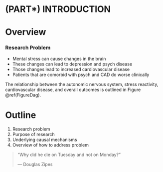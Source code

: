 \mainmatter

# (PART\*) INTRODUCTION {-}

# Overview

### Research Problem

-   Mental stress can cause changes in the brain\
-   These changes can lead to depression and psych disease\
-   Those changes lead to increased cardiovascular disease\
-   Patients that are comorbid with psych and CAD do worse clinically

The relationship between the autonomic nervous system, stress reactivity, cardiovascular disease, and overall outcomes is outlined in Figure \@ref(FigureDag).

# Outline

1.  Research problem
1.  Purpose of research
1.  Underlying causal mechanisms
1.  Overview of how to address problem


> "Why did he die on Tuesday and not on Monday?"
>
> --- Douglas Zipes

